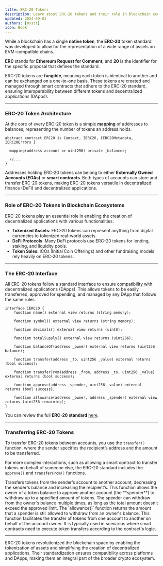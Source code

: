 ```yaml
---
title: ERC-20 Tokens
description: Learn about ERC-20 tokens and their role in blockchain ecosystems.
updated: 2024-09-03
authors: [0xstt]
icon: Book
---
```


While a blockchain has a single **native token**, the **ERC-20** token standard was developed to allow for the representation of a wide range of assets on EVM-compatible chains. 

**ERC** stands for **Ethereum Request for Comment**, and **20** is the identifier for the specific proposal that defines the standard.

ERC-20 tokens are **fungible**, meaning each token is identical to another and can be exchanged on a one-to-one basis. These tokens are created and managed through smart contracts that adhere to the ERC-20 standard, ensuring interoperability between different tokens and decentralized applications (DApps).

---

### ERC-20 Token Architecture

At the core of every ERC-20 token is a simple **mapping** of addresses to balances, representing the number of tokens an address holds.

```solidity
abstract contract ERC20 is Context, IERC20, IERC20Metadata, IERC20Errors {
    
  mapping(address account => uint256) private _balances;
  
  //...
}
```

Addresses holding ERC-20 tokens can belong to either **Externally Owned Accounts (EOAs)** or **smart contracts**. Both types of accounts can store and transfer ERC-20 tokens, making ERC-20 tokens versatile in decentralized finance (DeFi) and decentralized applications.

---

### Role of ERC-20 Tokens in Blockchain Ecosystems

ERC-20 tokens play an essential role in enabling the creation of decentralized applications with various functionalities:

- **Tokenized Assets**: ERC-20 tokens can represent anything from digital currencies to tokenized real-world assets.
- **DeFi Protocols**: Many DeFi protocols use ERC-20 tokens for lending, staking, and liquidity pools.
- **Token Sales**: ICOs (Initial Coin Offerings) and other fundraising models rely heavily on ERC-20 tokens.

---

### The ERC-20 Interface

All ERC-20 tokens follow a standard interface to ensure compatibility with decentralized applications (DApps). This allows tokens to be easily transferred, approved for spending, and managed by any DApp that follows the same rules.

```solidity
interface IERC20 {
    function name() external view returns (string memory);

    function symbol() external view returns (string memory);

    function decimals() external view returns (uint8);

    function totalSupply() external view returns (uint256);

    function balanceOf(address _owner) external view returns (uint256 balance);

    function transfer(address _to, uint256 _value) external returns (bool success);

    function transferFrom(address _from, address _to, uint256 _value) external returns (bool success);

    function approve(address _spender, uint256 _value) external returns (bool success);

    function allowance(address _owner, address _spender) external view returns (uint256 remaining);
}
```

You can review the full **ERC-20 standard** [here](https://eips.ethereum.org/EIPS/eip-20).

---

### Transferring ERC-20 Tokens

To transfer ERC-20 tokens between accounts, you use the `transfer()` function, where the sender specifies the recipient’s address and the amount to be transferred.

For more complex interactions, such as allowing a smart contract to transfer tokens on behalf of someone else, the ERC-20 standard includes the `approve()` and `transferFrom()` functions. 


<Accordions>
<Accordion title="transfer()">
Transfers tokens from the sender’s account to another account, decreasing the sender's balance and increasing the recipient’s.
</Accordion>
<Accordion title="approve()">
This function allows the owner of a token balance to approve another account (the **spender**) to withdraw up to a specified amount of tokens. The spender can withdraw from the owner's balance multiple times, as long as the total amount doesn’t exceed the approved limit.
</Accordion>
<Accordion title="allowance()">
The `allowance()` function returns the amount that a spender is still allowed to withdraw from an owner's balance.
</Accordion>
<Accordion title="transferFrom()">
This function facilitates the transfer of tokens from one account to another on behalf of the account owner. It is typically used in scenarios where smart contracts need to execute token transfers according to the contract's logic.
</Accordion>
</Accordions>

---

ERC-20 tokens revolutionized the blockchain space by enabling the tokenization of assets and simplifying the creation of decentralized applications. Their standardization ensures compatibility across platforms and DApps, making them an integral part of the broader crypto ecosystem.